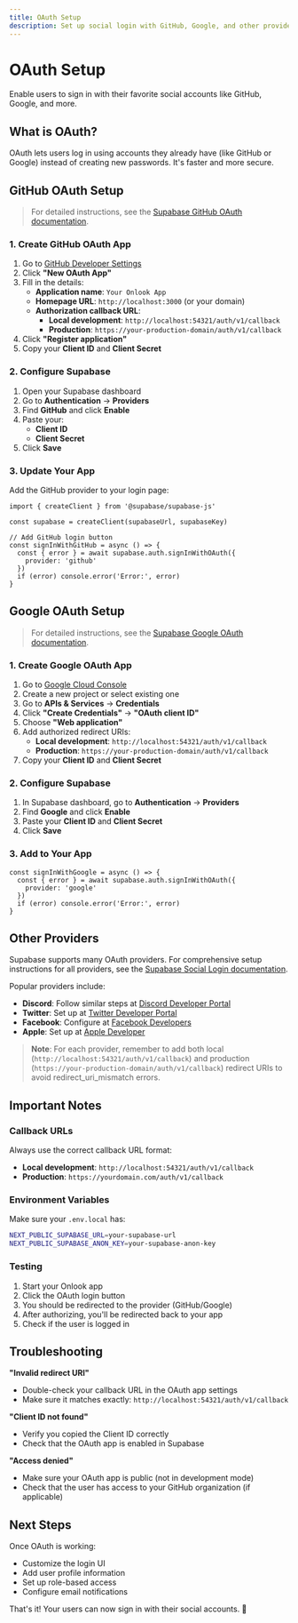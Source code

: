 ```yaml
---
title: OAuth Setup
description: Set up social login with GitHub, Google, and other providers
---
```


# OAuth Setup

Enable users to sign in with their favorite social accounts like GitHub, Google, and more.

## What is OAuth?

OAuth lets users log in using accounts they already have (like GitHub or Google) instead of creating new passwords. It's faster and more secure.

## GitHub OAuth Setup

> For detailed instructions, see the [Supabase GitHub OAuth documentation](https://supabase.com/docs/guides/auth/social-login/auth-github).

### 1. Create GitHub OAuth App

1. Go to [GitHub Developer Settings](https://github.com/settings/developers)
2. Click **"New OAuth App"**
3. Fill in the details:
   - **Application name**: `Your Onlook App`
   - **Homepage URL**: `http://localhost:3000` (or your domain)
   - **Authorization callback URL**: 
     - **Local development**: `http://localhost:54321/auth/v1/callback`
     - **Production**: `https://your-production-domain/auth/v1/callback`
4. Click **"Register application"**
5. Copy your **Client ID** and **Client Secret**

### 2. Configure Supabase

1. Open your Supabase dashboard
2. Go to **Authentication** → **Providers**
3. Find **GitHub** and click **Enable**
4. Paste your:
   - **Client ID**
   - **Client Secret**
5. Click **Save**

### 3. Update Your App

Add the GitHub provider to your login page:

```tsx
import { createClient } from '@supabase/supabase-js'

const supabase = createClient(supabaseUrl, supabaseKey)

// Add GitHub login button
const signInWithGitHub = async () => {
  const { error } = await supabase.auth.signInWithOAuth({
    provider: 'github'
  })
  if (error) console.error('Error:', error)
}
```

## Google OAuth Setup

> For detailed instructions, see the [Supabase Google OAuth documentation](https://supabase.com/docs/guides/auth/social-login/auth-google).

### 1. Create Google OAuth App

1. Go to [Google Cloud Console](https://console.cloud.google.com/)
2. Create a new project or select existing one
3. Go to **APIs & Services** → **Credentials**
4. Click **"Create Credentials"** → **"OAuth client ID"**
5. Choose **"Web application"**
6. Add authorized redirect URIs:
   - **Local development**: `http://localhost:54321/auth/v1/callback`
   - **Production**: `https://your-production-domain/auth/v1/callback`
7. Copy your **Client ID** and **Client Secret**

### 2. Configure Supabase

1. In Supabase dashboard, go to **Authentication** → **Providers**
2. Find **Google** and click **Enable**
3. Paste your **Client ID** and **Client Secret**
4. Click **Save**

### 3. Add to Your App

```tsx
const signInWithGoogle = async () => {
  const { error } = await supabase.auth.signInWithOAuth({
    provider: 'google'
  })
  if (error) console.error('Error:', error)
}
```

## Other Providers

Supabase supports many OAuth providers. For comprehensive setup instructions for all providers, see the [Supabase Social Login documentation](https://supabase.com/docs/guides/auth/social-login).

Popular providers include:

- **Discord**: Follow similar steps at [Discord Developer Portal](https://discord.com/developers/applications)
- **Twitter**: Set up at [Twitter Developer Portal](https://developer.twitter.com/)
- **Facebook**: Configure at [Facebook Developers](https://developers.facebook.com/)
- **Apple**: Set up at [Apple Developer](https://developer.apple.com/)

> **Note**: For each provider, remember to add both local (`http://localhost:54321/auth/v1/callback`) and production (`https://your-production-domain/auth/v1/callback`) redirect URIs to avoid redirect_uri_mismatch errors.

## Important Notes

### Callback URLs

Always use the correct callback URL format:
- **Local development**: `http://localhost:54321/auth/v1/callback`
- **Production**: `https://yourdomain.com/auth/v1/callback`

### Environment Variables

Make sure your `.env.local` has:

```bash
NEXT_PUBLIC_SUPABASE_URL=your-supabase-url
NEXT_PUBLIC_SUPABASE_ANON_KEY=your-supabase-anon-key
```

### Testing

1. Start your Onlook app
2. Click the OAuth login button
3. You should be redirected to the provider (GitHub/Google)
4. After authorizing, you'll be redirected back to your app
5. Check if the user is logged in

## Troubleshooting

**"Invalid redirect URI"**
- Double-check your callback URL in the OAuth app settings
- Make sure it matches exactly: `http://localhost:54321/auth/v1/callback`

**"Client ID not found"**
- Verify you copied the Client ID correctly
- Check that the OAuth app is enabled in Supabase

**"Access denied"**
- Make sure your OAuth app is public (not in development mode)
- Check that the user has access to your GitHub organization (if applicable)

## Next Steps

Once OAuth is working:
- Customize the login UI
- Add user profile information
- Set up role-based access
- Configure email notifications

That's it! Your users can now sign in with their social accounts. 🎉
